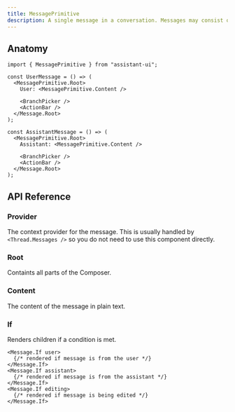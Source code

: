 ```yaml
---
title: MessagePrimitive
description: A single message in a conversation. Messages may consist of multiple parts.
---
```


## Anatomy

```tsx
import { MessagePrimitive } from "assistant-ui";

const UserMessage = () => (
  <MessagePrimitive.Root>
    User: <MessagePrimitive.Content />
    
    <BranchPicker />
    <ActionBar />
  </Message.Root>
);

const AssistantMessage = () => (
  <MessagePrimitive.Root>
    Assistant: <MessagePrimitive.Content />
    
    <BranchPicker />
    <ActionBar />
  </Message.Root>
);
```

## API Reference

### Provider

The context provider for the message. This is usually handled by `<Thread.Messages />` so you do not need to use this component directly.

### Root

Containts all parts of the Composer.

### Content

The content of the message in plain text.

### If

Renders children if a condition is met.

```tsx
<Message.If user>
  {/* rendered if message is from the user */}
</Message.If>
<Message.If assistant>
  {/* rendered if message is from the assistant */}
</Message.If>
<Message.If editing>
  {/* rendered if message is being edited */}
</Message.If>
```
